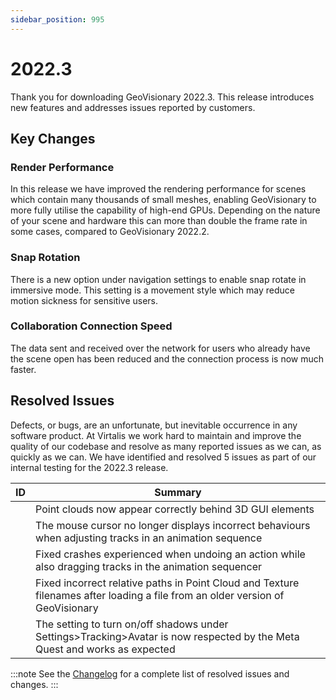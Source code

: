 ```yaml
---
sidebar_position: 995
---
```


# 2022.3

Thank you for downloading GeoVisionary 2022.3. This release introduces new features and addresses issues reported by customers.

## Key Changes

### Render Performance

In this release we have improved the rendering performance for scenes which contain many thousands of small meshes, enabling GeoVisionary to more fully utilise the capability of high-end GPUs. Depending on the nature of your scene and hardware this can more than double the frame rate in some cases, compared to GeoVisionary 2022.2.

### Snap Rotation

There is a new option under navigation settings to enable snap rotate in immersive mode. This setting is a movement style which may reduce motion sickness for sensitive users. 

### Collaboration Connection Speed

The data sent and received over the network for users who already have the scene open has been reduced and the connection process is now much faster. 

## Resolved Issues

Defects, or bugs, are an unfortunate, but inevitable occurrence in any software product. At Virtalis we work hard to maintain and improve the quality of our codebase and resolve as many reported issues as we can, as quickly as we can. We have identified and resolved 5 issues as part of our internal testing for the 2022.3 release. 

| ID | Summary |
|---|---|
| | Point clouds now appear correctly behind 3D GUI elements |
| | The mouse cursor no longer displays incorrect behaviours when adjusting tracks in an animation sequence |
| | Fixed crashes experienced when undoing an action while also dragging tracks in the animation sequencer |
| | Fixed incorrect relative paths in Point Cloud and Texture filenames after loading a file from an older version of GeoVisionary |
| | The setting to turn on/off shadows under Settings>Tracking>Avatar is now respected by the Meta Quest and works as expected |

:::note
See the [Changelog](../../changelogs/geovisionary#20223) for a complete list of resolved issues and changes.
:::
